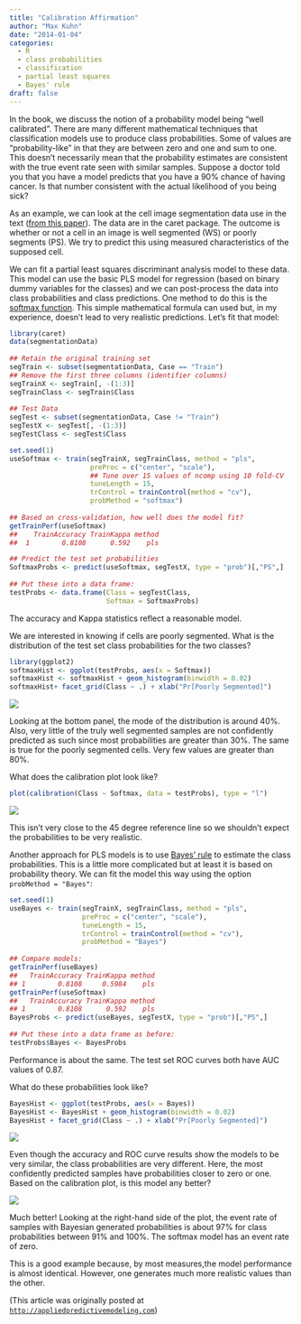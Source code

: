 ```yaml
---
title: "Calibration Affirmation"
author: "Max Kuhn"
date: "2014-01-04"
categories:
  - R
  - class probabilities
  - classification
  - partial least squares
  - Bayes' rule
draft: false
---
```


In the book, we discuss the notion of a probability model being "well calibrated". There are many different mathematical techniques that classification models use to produce class probabilities. Some of values are "probability-like" in that they are between zero and one and sum to one. This doesn't necessarily mean that the probability estimates are consistent with the true event rate seen with similar samples. Suppose a doctor told you that you have a model predicts that you have a 90% chance of having cancer. Is that number consistent with the actual likelihood of you being sick?

As an example, we can look at the cell image segmentation data use in the text ([from this paper](http://www.biomedcentral.com/1471-2105/8/340)). The data are in the caret package. The outcome is whether or not a cell in an image is well segmented (WS) or poorly segments (PS). We try to predict this using measured characteristics of the supposed cell. 


We can fit a partial least squares discriminant analysis model to these data.  This model can use the basic PLS model for regression (based on binary dummy variables for the classes) and we can post-process the data into class probabilities and class predictions. One method to do this is the [softmax function](http://en.wikipedia.org/wiki/Softmax_activation_function). This simple mathematical formula can used but, in my experience, doesn't lead to very realistic predictions. Let's fit that model:


```r
library(caret)
data(segmentationData)
 
## Retain the original training set
segTrain <- subset(segmentationData, Case == "Train")
## Remove the first three columns (identifier columns)
segTrainX <- segTrain[, -(1:3)]
segTrainClass <- segTrain$Class
 
## Test Data
segTest <- subset(segmentationData, Case != "Train")
segTestX <- segTest[, -(1:3)]
segTestClass <- segTest$Class

set.seed(1)
useSoftmax <- train(segTrainX, segTrainClass, method = "pls",
                    preProc = c("center", "scale"),
                    ## Tune over 15 values of ncomp using 10 fold-CV
                    tuneLength = 15,
                    trControl = trainControl(method = "cv"),
                    probMethod = "softmax")
 
## Based on cross-validation, how well does the model fit?
getTrainPerf(useSoftmax)
##    TrainAccuracy TrainKappa method
##  1        0.8108      0.592    pls

## Predict the test set probabilities
SoftmaxProbs <- predict(useSoftmax, segTestX, type = "prob")[,"PS",]
 
## Put these into a data frame:
testProbs <- data.frame(Class = segTestClass,
                        Softmax = SoftmaxProbs)
```

The accuracy and Kappa statistics reflect a reasonable model.

We are interested in knowing if cells are poorly segmented. What is the distribution of the test set class probabilities for the two classes?

```r
library(ggplot2)
softmaxHist <- ggplot(testProbs, aes(x = Softmax))
softmaxHist <- softmaxHist + geom_histogram(binwidth = 0.02)
softmaxHist+ facet_grid(Class ~ .) + xlab("Pr[Poorly Segmented]")
```

![](soft_hist.png){fig-align="center"}

Looking at the bottom panel, the mode of the distribution is around 40%. Also, very little of the truly well segmented samples are not confidently predicted as such since most probabilities are greater than 30%. The same is true for the poorly segmented cells. Very few values are greater than 80%.

What does the calibration plot look like?

```r
plot(calibration(Class ~ Softmax, data = testProbs), type = "l")
```
![](soft_cal.png){fig-align="center"}

This isn't very close to the 45 degree reference line so we shouldn't expect the probabilities to be very realistic. 

Another approach for PLS models is to use [Bayes' rule][1] to estimate the class probabilities. This is a little more complicated but at least it is based on probability theory. We can fit the model this way using the option `probMethod = "Bayes"`:

[1]: http://en.wikipedia.org/wiki/Bayes'_rule

```r
set.seed(1)
useBayes <- train(segTrainX, segTrainClass, method = "pls",
                  preProc = c("center", "scale"),
                  tuneLength = 15,
                  trControl = trainControl(method = "cv"),
                  probMethod = "Bayes")
 
## Compare models:
getTrainPerf(useBayes)
##   TrainAccuracy TrainKappa method
## 1        0.8108     0.5984    pls
getTrainPerf(useSoftmax)
##   TrainAccuracy TrainKappa method
## 1        0.8108      0.592    pls
BayesProbs <- predict(useBayes, segTestX, type = "prob")[,"PS",]
 
## Put these into a data frame as before:
testProbs$Bayes <- BayesProbs
```

Performance is about the same. The test set ROC curves both have AUC values of 0.87. 

What do these probabilities look like?

```r
BayesHist <- ggplot(testProbs, aes(x = Bayes))
BayesHist <- BayesHist + geom_histogram(binwidth = 0.02)
BayesHist + facet_grid(Class ~ .) + xlab("Pr[Poorly Segmented]")
```

![](bayes_hist.png){fig-align="center"}

Even though the accuracy and ROC curve results show the models to be very similar, the class probabilities are very different. Here, the most confidently predicted samples have probabilities closer to zero or one. Based on the calibration plot, is this model any better?

![](soft_cal.png){fig-align="center"}

Much better! Looking at the right-hand side of the plot, the event rate of samples with Bayesian generated probabilities is about 97% for class probabilities between 91% and 100%. The softmax model has an event rate of zero. 

This is a good example because, by most measures,the model performance is almost identical. However, one generates much more realistic values than the other.

(This article was originally posted at [`http://appliedpredictivemodeling.com`](https://appliedpredictivemodeling.com/blog/2014/1/4/1vhzbkjxf1bt757xymsiucqmunj3m4))